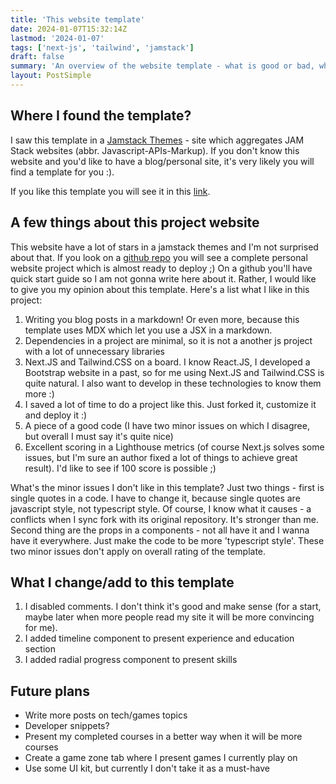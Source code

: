 ```yaml
---
title: 'This website template'
date: 2024-01-07T15:32:14Z
lastmod: '2024-01-07'
tags: ['next-js', 'tailwind', 'jamstack']
draft: false
summary: 'An overview of the website template - what is good or bad, what I plan to change ;)'
layout: PostSimple
---
```


## Where I found the template?

I saw this template in a [Jamstack Themes](https://jamstackthemes.dev) - site which aggregates JAM Stack websites (abbr. Javascript-APIs-Markup).
If you don't know this website and you'd like to have a blog/personal site, it's very likely you will find a template for you :).

If you like this template you will see it in this [link](https://jamstackthemes.dev/theme/nextjs-tailwind-starter-blog/).

## A few things about this project website

This website have a lot of stars in a jamstack themes and I'm not surprised about that.
If you look on a [github repo](https://github.com/timlrx/tailwind-nextjs-starter-blog) you will see a complete personal website project which is almost ready to deploy ;)
On a github you'll have quick start guide so I am not gonna write here about it. Rather, I would like to give you my opinion about this template.
Here's a list what I like in this project:
1) Writing you blog posts in a markdown! Or even more, because this template uses MDX which let you use a JSX in a markdown.
2) Dependencies in a project are minimal, so it is not a another js project with a lot of unnecessary libraries
3) Next.JS and Tailwind.CSS on a board. I know React.JS, I developed a Bootstrap website in a past, so for me using Next.JS and Tailwind.CSS is quite natural. I also want to develop in these technologies to know them more :)
4) I saved a lot of time to do a project like this. Just forked it, customize it and deploy it :)
5) A piece of a good code (I have two minor issues on which I disagree, but overall I must say it's quite nice)
6) Excellent scoring in a Lighthouse metrics (of course Next.js solves some issues, but I'm sure an author fixed a lot of things to achieve great result). I'd like to see if 100 score is possible ;)

What's the minor issues I don't like in this template? Just two things - first is single quotes in a code. I have to change it, because single quotes are javascript style, not typescript style. Of course, I know what it causes - a conflicts when I sync fork with its original repository. It's stronger than me.
Second thing are the props in a components - not all have it and I wanna have it everywhere. Just make the code to be more 'typescript style'. These two minor issues don't apply on overall rating of the template.

## What I change/add to this template
1) I disabled comments. I don't think it's good and make sense (for a start, maybe later when more people read my site it will be more convincing for me).
2) I added timeline component to present experience and education section
3) I added radial progress component to present skills

## Future plans
- Write more posts on tech/games topics
- Developer snippets?
- Present my completed courses in a better way when it will be more courses
- Create a game zone tab where I present games I currently play on
- Use some UI kit, but currently I don't take it as a must-have






